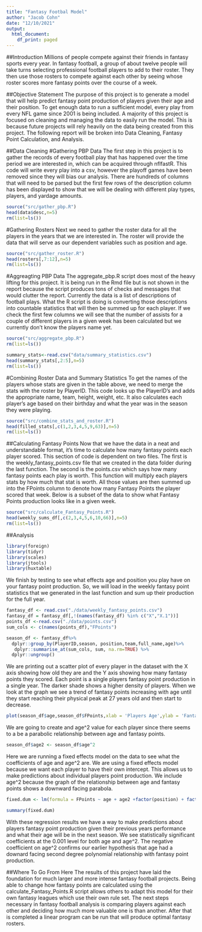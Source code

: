 ```yaml
---
title: "Fantasy Footbal Model"
author: "Jacob Cohn"
date: "12/10/2021"
output:
  html_document:
    df_print: paged
---
```

##Introduction
Millions of people compete against their friends in fantasy sports every year. In fantasy football, a group of about twelve people will take turns selecting professional football players to add to their roster. They then use those rosters to compete against each other by seeing whose roster scores more fantasy points over the course of a week.

##Objective Statement
The purpose of this project is to generate a model that will help predict fantasy point production of players given their age and their position. To get enough data to run a sufficient model, every play from every NFL game since 2001 is being included. A majority of this project is focused on cleaning and managing the data to easily run the model. This is because future projects will rely heavily on the data being created from this project. The following report will be broken into Data Cleaning, Fantasy Point Calculation, and Analysis.

##Data Cleaning
#Gathering PBP Data
The first step in this project is to gather the records of every football play that has happened over the time period we are interested in, which can be acquired through nflfastR. This code will write every play into a csv, however the playoff games have been removed since they will bias our analysis. There are hundreds of columns that will need to be parsed but the first few rows of the description column has been displayed to show that we will be dealing with different play types, players, and yardage amounts.

```r
source("src/gather_pbp.R")
head(data$desc,n=5)
rm(list=ls())
```

#Gathering Rosters
Next we need to gather the roster data for all the players in the years that we are interested in. The roster will provide the data that will serve as our dependent variables such as position and age.

```r
source("src/gather_roster.R")
head(rosters[,7:12],n=5)
rm(list=ls())
```

#Aggreagting PBP Data
The aggregate_pbp.R script does most of the heavy lifting for this project. It is being run in the Rmd file but is not shown in the report because the script produces tons of checks and messages that would clutter the report. Currently the data is a list of descriptions of football plays. What the R script is doing is converting those descriptions into countable statistics that will then be summed up for each player.  If we check the first few columns we will see that the number of assists for a couple of different players in a given week has been calculated but we currently don't know the players name yet.
```r
source("src/aggregate_pbp.R")
rm(list=ls())
```
```r
summary_stats<-read.csv("data/summary_statistics.csv")
head(summary_stats[,2:5],n=5)
rm(list=ls())
```

#Combining Roster Data and Summary Statistics
To get the  names of the players whose stats are given in the table above, we need to merge the stats with the roster by PlayerID. This code looks up the PlayerID's and adds the appropriate name, team, height, weight, etc. It also calculates each player's age based on their birthday and what the year was in the season they were playing.

```r
source("src/combine_stats_and_roster.R")
head(filled_stats[,c(1,2,3,4,5,9,63)],n=5)
rm(list=ls())
```

##Calculating Fantasy Points
Now that we have the data in a neat and understandable format, it's time to calculate how many fantasy points each player scored. This section of code is dependent on two files. The first is the weekly_fantasy_points.csv file that we created in the data folder during the last function. The second is the points.csv which says how many fantasy points each play is worth. This function will multiply each players stats by how much that stat is worth. All those values are then summed up into the FPoints column to denote how many Fantasy Points the player scored that week. Below is a subset of the data to show what Fantasy Points production looks like in a given week.
```r
source("src/calculate_Fantasy_Points.R")
head(weekly_sums_df[,c(2,3,4,5,6,10,66)],n=5)
rm(list=ls())
```

##Analysis

```r
library(foreign)
library(tidyr)
library(scales)
library(jtools)
library(huxtable)
```


We finish by testing to see what effects age and position you play have on your fantasy point production. So, we will load in the weekly fantasy point statistics that we generated in the last function and sum up their production for the full year.
```r
fantasy_df <- read.csv("./data/weekly_fantasy_points.csv")
fantasy_df = fantasy_df[,!(names(fantasy_df) %in% c("X","X.1"))]
points_df <-read.csv("./data/points.csv")
sum_cols <- c(names(points_df),"FPoints")
```

```r
season_df <- fantasy_df%>%
  dplyr::group_by(PlayerID,season, position,team,full_name,age)%>%
   dplyr::summarise_at(sum_cols, sum, na.rm=TRUE) %>%
  dplyr::ungroup()
```


We are printing out a scatter plot of every player in the dataset with the X axis showing how old they are and the Y axis showing how many fantasy points they scored. Each point is a single players fantasy point production in a single year. The darker shade shows a higher density of players. When we look at the graph we see a trend of fantasy points increasing with age until they start reaching their physical peak at 27 years old and then start to decrease.
```r
plot(season_df$age,season_df$FPoints,xlab = 'Players Age',ylab = 'Fantasy Points',xlim = c(20,50),col=rgb(.6,0,0,0.065),pch=16)
```


We are going to create and age^2 value for each player since there seems to a be a parabolic relationship between age and fantasy points.
```r
season_df$age2 <- season_df$age^2
```

Here we are running a fixed effects model on the data to see what the coefficients of age and age^2 are. We are using a fixed effects model because we want each player to have their own intercept. This allows us to make predictions about individual players point production. We include age^2 because the graph of the relationship between age and fantasy points shows a downward facing parabola.
```r
fixed.dum <- lm(formula = FPoints ~ age + age2 +factor(position) + factor(PlayerID),data = season_df)
```

```r
summary(fixed.dum)
```

With these regression results we have a way to make predictions about players fantasy point production given their previous years performance and what their age will be in the next season. We see statistically significant coefficients at the 0.001 level for both age and age^2. The negative coefficient on age^2 confirms our earlier hypothesis that age had a downard facing second degree polynomial relationship with fantasy point production.

##Where To Go From Here
The results of this project have laid the foundation for much larger and more intense fantasy football projects. Being able to change how fantasy points are calculated using the calculate_Fantasy_Points.R script allows others to adapt this model for their own fantasy leagues which use their own rule set. The next steps necessary in fantasy football analysis is comparing players against each other and deciding how much more valuable one is than another. After that is completed a linear program can be run that will produce optimal fantasy rosters.